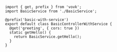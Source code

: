 ```tsx filename="src/modules/basic-with-service/BasicControllerWithService.ts"
import { get, prefix } from 'vovk';
import BasicService from './BasicService';

@prefix('basic-with-service')
export default class BasicControllerWithService {
  @get('greeting', { cors: true })
  static getHello() {
    return BasicService.getHello();
  }
}
```
